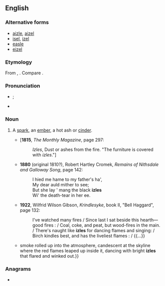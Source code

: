 ==English==

===Alternative forms===
* [[aizle]], [[aizel]]
* [[isel]], [[izel]]
* [[easle]]
* [[eizel]]

===Etymology===
From {{inh|en|ang|ysel}}, {{m|ang|ysle}}. Compare {{cog|non|usli}}.

===Pronunciation===
* {{IPA|en|/ˈaɪzəl/}}; {{a|dialectally also}} {{IPA|en|/ˈizəl/|/ˈɪzəl/}}
* {{rhymes|en|aɪzəl|s=1}}

===Noun===
{{en-noun}}

# {{lb|en|dialectal}} A [[spark]], an [[ember]], a hot ash or [[cinder]].
#* ['''1815''', ''The Monthly Magazine'', page 297:
#*: ''Izles'', Dust or ashes from the fire. "The furniture is covered with ''izles''."]
#* '''1880''' (original 1810?), Robert Hartley Cromek, ''Remains of Nithsdale and Galloway Song'', page 142:
#*: I hied me hame to my father&#39;s ha&#39;,
#*: My dear auld mither to see;
#*: But she lay &#39; mang the black '''izles'''
#*: Wi&#39; the death-tear in her ee.
#* '''1922''', Wilfrid Wilson Gibson, ''Krindlesyke'', book II, "Bell Haggard", page 132:
#*: I've watched many fires / Since last I sat beside this hearth—good fires : / Coal, coke, and peat, but wood-fires in the main. / There's naught like '''izles''' for dancing flames and singing: /  Birch kindles best, and has the liveliest flames : / {{...}}
#* {{quote-book|en|year=2010|author=Ben Tripp|title=Rise Again: A Zombie Thriller|publisher=Simon and Schuster|isbn=9781439165188
|passage={{...}} smoke rolled up into the atmosphere, candescent at the skyline where the red flames leaped up inside it, dancing with bright '''izles''' that flared and winked out.}}

===Anagrams===
* {{anagrams|en|a=eilz|izel}}